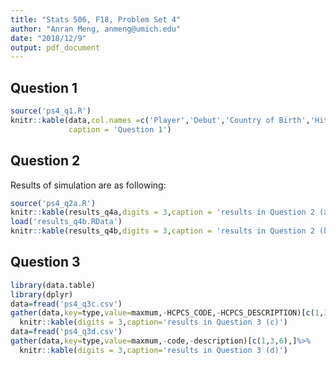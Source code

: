 ```yaml
---
title: "Stats 506, F18, Problem Set 4"
author: "Anran Meng, anmeng@umich.edu"
date: "2018/12/9"
output: pdf_document
---
```


## Question 1


```r
source('ps4_q1.R')
knitr::kable(data,col.names =c('Player','Debut','Country of Birth','Hits'),
             caption = 'Question 1')
```

## Question 2

Results of simulation are as following:

```r
source('ps4_q2a.R')
knitr::kable(results_q4a,digits = 3,caption = 'results in Question 2 (a)')
load('results_q4b.RData')
knitr::kable(results_q4b,digits = 3,caption = 'results in Question 2 (b)')
```


## Question 3
```r
library(data.table)
library(dplyr)
data=fread('ps4_q3c.csv')
gather(data,key=type,value=maxmum,-HCPCS_CODE,-HCPCS_DESCRIPTION)[c(1,3,6),]%>%
  knitr::kable(digits = 3,caption='results in Question 3 (c)')
data=fread('ps4_q3d.csv')
gather(data,key=type,value=maxmum,-code,-description)[c(1,3,6),]%>%
  knitr::kable(digits = 3,caption='results in Question 3 (d)')
```

